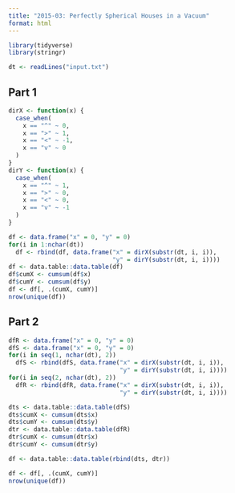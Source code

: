 ```yaml
---
title: "2015-03: Perfectly Spherical Houses in a Vacuum"
format: html
---
```


```r
library(tidyverse)
library(stringr)
```

```r
dt <- readLines("input.txt")
```

## Part 1

```r
dirX <- function(x) {
  case_when(
    x == "^" ~ 0,
    x == ">" ~ 1,
    x == "<" ~ -1,
    x == "v" ~ 0
  )
}
dirY <- function(x) {
  case_when(
    x == "^" ~ 1,
    x == ">" ~ 0,
    x == "<" ~ 0,
    x == "v" ~ -1
  )
}

df <- data.frame("x" = 0, "y" = 0)
for(i in 1:nchar(dt))
  df <- rbind(df, data.frame("x" = dirX(substr(dt, i, i)),
                             "y" = dirY(substr(dt, i, i))))
df <- data.table::data.table(df)
df$cumX <- cumsum(df$x)
df$cumY <- cumsum(df$y)
df <- df[, .(cumX, cumY)]
nrow(unique(df))
```

## Part 2

```r
dfR <- data.frame("x" = 0, "y" = 0)
dfS <- data.frame("x" = 0, "y" = 0)
for(i in seq(1, nchar(dt), 2))
  dfS <- rbind(dfS, data.frame("x" = dirX(substr(dt, i, i)),
                               "y" = dirY(substr(dt, i, i))))
for(i in seq(2, nchar(dt), 2))
  dfR <- rbind(dfR, data.frame("x" = dirX(substr(dt, i, i)),
                               "y" = dirY(substr(dt, i, i))))

dts <- data.table::data.table(dfS)
dts$cumX <- cumsum(dts$x)
dts$cumY <- cumsum(dts$y)
dtr <- data.table::data.table(dfR)
dtr$cumX <- cumsum(dtr$x)
dtr$cumY <- cumsum(dtr$y)

df <- data.table::data.table(rbind(dts, dtr))

df <- df[, .(cumX, cumY)]
nrow(unique(df))
```

